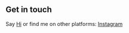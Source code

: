 ## Get in touch

Say [Hi](mailto:rjjadhav746@gmail.com) or find me on other platforms: [Instagram](https://instagram.com/rohit_hacked)